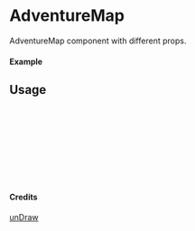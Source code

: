 
<Meta of={AdventureMap} title="unDraw/AdventureMap" />

# AdventureMap

AdventureMap component with different props.

#### Example

<Canvas of={AdventureMap.Primary} />

## Usage

```ts
import { AdventureMap } from "yadl-ui";

const Example = () => {
  return (
      <AdventureMap />
  );
};

export default Example;
```

#### Credits
[unDraw](https://undraw.co/illustrations)
